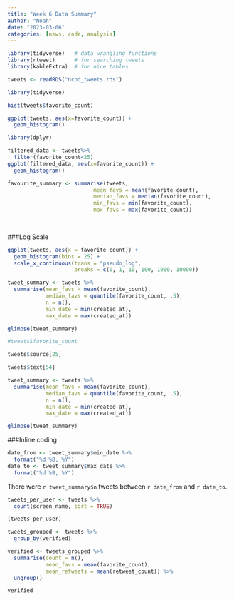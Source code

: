 ```yaml
---
title: "Week 6 Data Summary"
author: "Noah"
date: "2023-03-06"
categories: [news, code, analysis]
---
```


```r

library(tidyverse)   # data wrangling functions
library(rtweet)      # for searching tweets
library(kableExtra)  # for nice tables

```

```r
tweets <- readRDS("ncod_tweets.rds")
```

```r
library(tidyverse)

hist(tweets$favorite_count)

```

```r
ggplot(tweets, aes(x=favorite_count)) + 
  geom_histogram()
```

```r
library(dplyr)

filtered_data <- tweets%>%
  filter(favorite_count<25)
ggplot(filtered_data, aes(x=favorite_count)) + 
  geom_histogram()
```

```r
favourite_summary <- summarise(tweets,
                           mean_favs = mean(favorite_count),
                           median_favs = median(favorite_count),
                           min_favs = min(favorite_count),
                           max_favs = max(favorite_count))
                          
                        
```

###Log Scale

```r
ggplot(tweets, aes(x = favorite_count)) +
  geom_histogram(bins = 25) +
  scale_x_continuous(trans = "pseudo_log", 
                     breaks = c(0, 1, 10, 100, 1000, 10000))
```

```r
tweet_summary <- tweets %>%
  summarise(mean_favs = mean(favorite_count),
            median_favs = quantile(favorite_count, .5),
            n = n(),
            min_date = min(created_at),
            max_date = max(created_at))

glimpse(tweet_summary)
```

```r
#tweets$favorite_count

tweets$source[25]

tweets$text[54]
```

```r
tweet_summary <- tweets %>%
  summarise(mean_favs = mean(favorite_count),
            median_favs = quantile(favorite_count, .5),
            n = n(),
            min_date = min(created_at),
            max_date = max(created_at))

glimpse(tweet_summary)
```

###Inline coding

```r
date_from <- tweet_summary$min_date %>% 
  format("%d %B, %Y")
date_to <- tweet_summary$max_date %>% 
  format("%d %B, %Y")
```

There were `r tweet_summary$n` tweets between `r date_from` and `r date_to`.

```r
tweets_per_user <- tweets %>%
  count(screen_name, sort = TRUE)

(tweets_per_user)

```

```r
tweets_grouped <- tweets %>%
  group_by(verified)

verified <- tweets_grouped %>%
  summarise(count = n(),
            mean_favs = mean(favorite_count),
            mean_retweets = mean(retweet_count)) %>%
  ungroup()

verified
```
